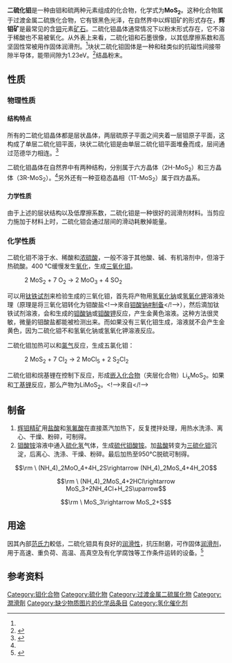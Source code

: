 {{Chembox
| Name = 二硫化钼
| NameEn = 
| ImageFile = Molybdenite-3D-balls.png
<!--
| ImageFile2 = MoS2chips.jpg
-->
|   ImageSize = 200px
|   ImageName = 二硫化钼
| IUPACName = Molybdenum(IV) disulfide
| IUPACNameZh = 二硫化钼(IV)
| SystematicName = 
| OtherNames = 硫化钼<br />[[辉钼矿|辉钼矿]]
|Section1={{Chembox Identifiers
| ChemSpiderID_Ref = {{chemspidercite|correct|chemspider}}
| ChemSpiderID = 14138
| InChI = 1/Mo.2S/rMoS2/c2-1-3
| InChIKey = CWQXQMHSOZUFJS-FRBXWHJUAU
| ChEBI_Ref = {{ebicite|correct|EBI}}
| ChEBI = 30704
| SMILES = S=[Mo]=S
| StdInChI_Ref = {{stdinchicite|correct|chemspider}}
| StdInChI = 1S/Mo.2S
| StdInChIKey_Ref = {{stdinchicite|correct|chemspider}}
| StdInChIKey = CWQXQMHSOZUFJS-UHFFFAOYSA-N
| CASNo = 1317-33-5
| CASNo_Ref = {{cascite|correct|CAS}}
| RTECS = QA4697000
| PubChem = 14823
  }}
|Section2 = {{Chembox Properties
|   Formula = MoS<sub>2</sub>
|   MolarMass = 160.07
|   Appearance = 灰黑色粉末
|   Density = 5.060 g/cm<sup>3</sup>
|   MeltingPt = 1185 °C
|   Melting_notes = 
|   BoilingPt = 
|   Boiling_notes = 
|   Solubility = 难溶于水
|   SolubleOther = 
|   Solvent = 
|   LogP = 
|   VaporPressure = 
|   HenryConstant = 
|   AtmosphericOHRateConstant = 
|   Viscosity = 
|   Viscosity_notes = 
|   pKa = 
|   pKb = }}
| Section3 = {{Chembox Structure
|   CrystalStruct = [[六方晶系|六方]]，hP6，P6<sub>3</sub>/mmc，No 194
|   Coordination = [[八面体形分子构型|八面体]]（Mo<sup>IV</sup>）<br />三角锥（S<sup>2−</sup>）
|   MolShape = }}
| Section4 = {{Chembox Thermochemistry
|   DeltaHf = 
|   DeltaHc = 
|   Entropy = 
|   HeatCapacity = }}
| Section5 = {{Chembox Pharmacology
|   AdminRoutes = 
|   Bioavail = 
|   Metabolism = 
|   HalfLife = 
|   ProteinBound =
|   Excretion = 
|   Legal_status = 
|   Legal_US = 
|   Legal_UK = 
|   Legal_AU = 
|   Legal_CA = 
|   PregCat = 
|   PregCat_AU = 
|   PregCat_US = }}
| Section6 = {{Chembox Explosive
|   ShockSens = 
|   FrictionSens = 
|   ExplosiveV = 
|   REFactor = }}
| Section7 = {{Chembox Hazards
|   EUClass = 
|   EUIndex = 
|   MainHazards = 
|   NFPA-H = 1
|   NFPA-F = 0
|   NFPA-R = 0
|   NFPA-O = 
|   RPhrases = 
|   SPhrases = 
|   RSPhrases = 
|   FlashPt = 
|   Autoignition = 
|   ExploLimits = 
|   PEL = }}
| Section8 = {{Chembox Related
|   OtherAnions = 
|   OtherCations = 
|   OtherFunctn = 
|   Function = 
|   OtherCpds = }}
}}

'''二硫化钼'''是一种由钼和硫两种元素组成的化合物，化学式为'''MoS<sub>2</sub>'''。这种化合物属于过渡金属二硫族化合物，它有银黑色光泽，在自然界中以辉钼矿的形式存在，'''辉钼矿'''是最常见的含[[钼|钼]]元素[[矿石|矿石]]。二硫化钼晶体通常情况下以粉末形式存在，它不溶于稀酸也不易被氧化。从外表上来看，二硫化钼和石墨很像，以其低摩擦系数和高坚固性常被用作固体润滑剂。<ref name="self-lubricating" />块状二硫化钼固体是一种和硅类似的抗磁性间接带隙半导体，能带间隙为1.23eV。<ref>{{cite journal |last1=Kobayashi |first1=Katsuyoshi |last2=Yamauchi |first2=Jun |title=Electronic structure and scanning-tunneling-microscopy image of molybdenum dichalcogenide surfaces |journal=Physical Review B |date=1995-06-15 |volume=51 |issue=23 |pages=17085–17095 |doi=10.1103/PhysRevB.51.17085}}</ref>结晶粉末。

== 性质 ==

=== 物理性质 ===

==== 结构特点 ====
所有的二硫化钼晶体都是层状晶体，两层硫原子平面之间夹着一层钼原子平面，这构成了单层二硫化钼平面，块状二硫化钼是由单层二硫化钼平面堆叠而成，层间通过范德华力相连。<ref name="cys">{{cite journal |author1=Chui Ying San |title=Synthesis, characterization and application of molybdenum disulfide nanomaterials |journal=CityU Theses Online |url=http://lbms03.cityu.edu.hk/theses/c_ftt/phd-ap-b4693361xf.pdf |access-date=2021-05-18 |archive-date=2021-05-18 |archive-url=https://web.archive.org/web/20210518073133/http://lbms03.cityu.edu.hk/theses/c_ftt/phd-ap-b4693361xf.pdf }}</ref>

二硫化钼晶体在自然界中有两种结构，分别属于六方晶体（2H-MoS<sub>2</sub>）和三方晶体（3R-MoS<sub>2</sub>）。<ref name="cys" />另外还有一种亚稳态晶相（1T-MoS<sub>2</sub>）属于四方晶系。

==== 力学性质 ====
由于上述的层状结构以及低摩擦系数，二硫化钼是一种很好的润滑剂材料。当剪应力施加于材料上时，二硫化钼会通过层间的滑动耗散掉能量。

=== 化学性质 ===
二硫化钼不溶于水、稀酸和[[浓硫酸|浓硫酸]]，一般不溶于其他酸、碱、有机溶剂中，但溶于热硫酸。400 °C缓慢发生[[氧化|氧化]]，生成[[三氧化钼|三氧化钼]]。

:2 MoS<sub>2</sub> + 7 O<sub>2</sub> → 2 MoO<sub>3</sub> + 4 SO<sub>2</sub>

可以用[[钛铁试剂|钛铁试剂]]来检验生成的三氧化钼，首先将产物用[[氢氧化钠|氢氧化钠]]或[[氢氧化钾|氢氧化钾]]溶液处理（原理是将三氧化钼转化为钼酸盐<!-->來自[[钼酸钠#制备|钼酸钠#制备]]</!-->），然后滴加钛铁试剂溶液，会和生成的[[钼酸钠|钼酸钠]]或[[钼酸钾|钼酸钾]]反应，产生金黄色溶液。这种方法很灵敏，微量的钼酸盐都能被检测出来。而如果没有三氧化钼生成，溶液就不会产生金黄色，因为二硫化钼不和氢氧化钠或氢氧化钾溶液反应。

二硫化钼加热可以和[[氯气|氯气]]反应，生成五氯化钼：

:2 MoS<sub>2</sub> + 7 Cl<sub>2</sub> → 2 MoCl<sub>5</sub> + 2 S<sub>2</sub>Cl<sub>2</sub>

二硫化钼和烷基锂在控制下反应，形成[[嵌入_(化學)|嵌入化合物]]（夹层化合物）Li<sub>x</sub>MoS<sub>2</sub>。如果和[[丁基锂|丁基锂]]反应，那么产物为LiMoS<sub>2</sub>。<!-->來自{{link-en||Molybdenum disulfide#Chemical properties}}</!-->

== 制备 ==
# [[辉钼矿|辉钼精矿]]用[[盐酸|盐酸]]和[[氢氟酸|氢氟酸]]在直接蒸汽加热下，反复搅拌处理，用热水洗涤、离心、干燥、粉碎，可制得。
# [[正鉬酸銨|钼酸铵]]溶液中通入[[硫化氢|硫化氢]]气体，生成[[硫代钼酸铵|硫代钼酸铵]]。加[[盐酸|盐酸]]转变为[[三硫化钼|三硫化钼]]沉淀，后离心、洗涤、干燥、粉碎。最后加热至950°C脱硫可制得。
:<math>\rm \ (NH_4)_2MoO_4+4H_2S\rightarrow (NH_4)_2MoS_4+4H_2O</math>
:<math>\rm \ (NH_4)_2MoS_4+2HCl\rightarrow MoS_3+2NH_4Cl+H_2S\uparrow</math>
:<math>\rm \ MoS_3\rightarrow MoS_2+S</math>

== 用途 ==
因其內部[[范氏力|范氏力]]較低，二硫化钼具有良好的[[潤滑|润滑性]]，抗压耐磨，可作固体[[润滑剂|润滑剂]]，用于高速、重负荷、高温、高真空及有化学腐蚀等工作条件运转的设备。<ref name="self-lubricating">{{cite book |editor=Pradeep L. MenezesPradeep K. RohatgiEmad Omrani |title=Self-Lubricating Composites |date=2018 |page=20 |url=https://link.springer.com/book/10.1007%2F978-3-662-56528-5 |language=en-gb |access-date=2021-05-18 |archive-date=2021-05-18 |archive-url=https://web.archive.org/web/20210518073131/https://link.springer.com/book/10.1007%2F978-3-662-56528-5 }}</ref>

== 参考资料 ==
{{reflist}}

{{钼化合物}}

[[Category:钼化合物|Category:钼化合物]]
[[Category:硫化物|Category:硫化物]]
[[Category:过渡金属二硫属化物|Category:过渡金属二硫属化物]]
[[Category:潤滑劑|Category:潤滑劑]]
[[Category:缺少物质图片的化学品条目|Category:缺少物质图片的化学品条目]]
[[Category:氢化催化剂|Category:氢化催化剂]]